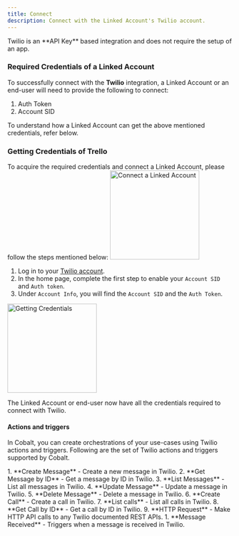 ```yaml
---
title: Connect
description: Connect with the Linked Account's Twilio account.
---
```

<Note>
Twilio is an **API Key** based integration and does not require the setup of an app.
</Note>

### Required Credentials of a Linked Account

To successfully connect with the **Twilio** integration, a Linked Account or an end-user will need to provide the following to connect:

1. Auth Token
2. Account SID

<Info>
To understand how a Linked Account can get the above mentioned credentials, refer below.
</Info>


### Getting Credentials of Trello

To acquire the required credentials and connect a Linked Account, please follow the steps mentioned below:
<img height="200" src="/images/Twilio/twilio_config.png" alt="Connect a Linked Account"/>

1. Log in to your [Twilio account](https://console.twilio.com/).
2. In the home page, complete the first step to enable your `Account SID` and `Auth token`.
3. Under `Account Info`, you will find the `Account SID` and the `Auth Token`.
<img height="200" src="/images/Twilio/twilio_credentials.png" alt="Getting Credentials"/>

The Linked Account or end-user now have all the credentials required to connect with Twilio.

#### Actions and triggers
In Cobalt, you can create orchestrations of your use-cases using Twilio actions and triggers. Following are the set of Twilio actions and triggers
supported by Cobalt.

<Tabs>
  <Tab title="Actions">
  <AccordionGroup>
  <Accordion title="Messages">
     1. **Create Message** - Create a new message in Twilio.
     2. **Get Message by ID** - Get a message by ID in Twilio.
     3. **List Messages** - List all messages in Twilio.
     4. **Update Message** - Update a message in Twilio.
     5. **Delete Message** - Delete a message in Twilio.
    </Accordion>
    <Accordion title="Calls">
     6. **Create Call** - Create a call in Twilio.
     7. **List calls** - List all calls in Twilio.
     8. **Get Call by ID** - Get a call by ID in Twilio.
     </Accordion>
    <Accordion title="Others">
     9. **HTTP Request** - Make HTTP API calls to any Twilio documented REST APIs.
  </Accordion>
  </AccordionGroup>
  </Tab>

  <Tab title="Triggers">
    1. **Message Received** - Triggers when a message is received in Twilio.
  </Tab>
</Tabs>